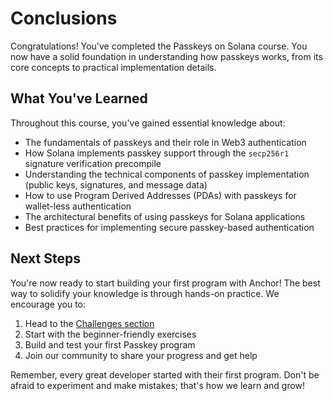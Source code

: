 
# Conclusions

Congratulations! You've completed the Passkeys on Solana course. You now have a solid foundation in understanding how passkeys works, from its core concepts to practical implementation details.

## What You've Learned

Throughout this course, you've gained essential knowledge about:
- The fundamentals of passkeys and their role in Web3 authentication
- How Solana implements passkey support through the `secp256r1` signature verification precompile
- Understanding the technical components of passkey implementation (public keys, signatures, and message data)
- How to use Program Derived Addresses (PDAs) with passkeys for wallet-less authentication
- The architectural benefits of using passkeys for Solana applications
- Best practices for implementing secure passkey-based authentication

## Next Steps

You're now ready to start building your first program with Anchor! The best way to solidify your knowledge is through hands-on practice. We encourage you to:

1. Head to the [Challenges section](learn.blueshift.gg/en/challenges)
2. Start with the beginner-friendly exercises
3. Build and test your first Passkey program
4. Join our community to share your progress and get help

Remember, every great developer started with their first program. Don't be afraid to experiment and make mistakes; that's how we learn and grow!
